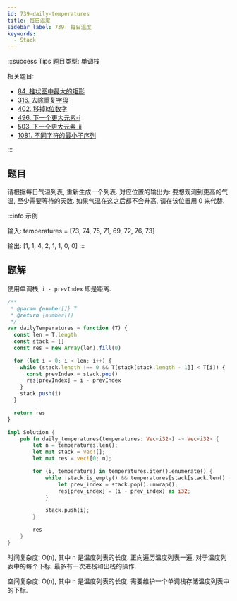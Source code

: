 ```yaml
---
id: 739-daily-temperatures
title: 每日温度
sidebar_label: 739. 每日温度
keywords:
  - Stack
---
```


:::success Tips
题目类型: 单调栈

相关题目:

- [84. 柱状图中最大的矩形](/leetcode/hard/84-largest-rectangle-area)
- [316. 去除重复字母](/leetcode/medium/316-remove-duplicate-letters)
- [402. 移掉k位数字](/leetcode/medium/402-remove-kdigits)
- [496. 下一个更大元素-i](/leetcode/easy/496-next-greater-element)
- [503. 下一个更大元素-ii](/leetcode/medium/503-next-greater-elements)
- [1081. 不同字符的最小子序列](/leetcode/medium/1081-smallest-subsequence)

:::

## 题目

请根据每日气温列表, 重新生成一个列表. 对应位置的输出为: 要想观测到更高的气温, 至少需要等待的天数. 如果气温在这之后都不会升高, 请在该位置用 0 来代替.

:::info 示例

输入: temperatures = [73, 74, 75, 71, 69, 72, 76, 73]

输出: [1, 1, 4, 2, 1, 1, 0, 0]
:::

## 题解


<Tabs>
  <TabItem value="JavaScript" label="JavaScript" default>

使用单调栈, `i - prevIndex` 即是距离.

```ts
/**
 * @param {number[]} T
 * @return {number[]}
 */
var dailyTemperatures = function (T) {
  const len = T.length
  const stack = []
  const res = new Array(len).fill(0)

  for (let i = 0; i < len; i++) {
    while (stack.length !== 0 && T[stack[stack.length - 1]] < T[i]) {
      const prevIndex = stack.pop()
      res[prevIndex] = i - prevIndex
    }
    stack.push(i)
  }

  return res
}
```

</TabItem>
<TabItem value="Rust" label="Rust">

```rust
impl Solution {
    pub fn daily_temperatures(temperatures: Vec<i32>) -> Vec<i32> {
        let n = temperatures.len();
        let mut stack = vec![];
        let mut res = vec![0; n];

        for (i, temperature) in temperatures.iter().enumerate() {
            while !stack.is_empty() && temperatures[stack[stack.len() - 1]] < *temperature {
                let prev_index = stack.pop().unwrap();
                res[prev_index] = (i - prev_index) as i32;
            }

            stack.push(i);
        }

        res
    }
}
```

</TabItem>
</Tabs>

时间复杂度: O(n), 其中 n 是温度列表的长度. 正向遍历温度列表一遍, 对于温度列表中的每个下标. 最多有一次进栈和出栈的操作.

空间复杂度: O(n), 其中 n 是温度列表的长度. 需要维护一个单调栈存储温度列表中的下标.
